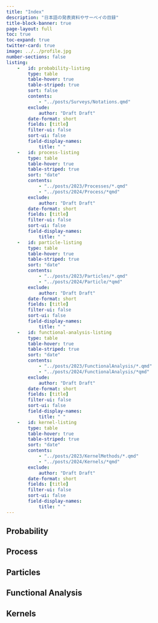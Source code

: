```yaml
---
title: "Index"
description: "日本語の発表資料やサーベイの目録"
title-block-banner: true
page-layout: full
toc: true
toc-expand: true
twitter-card: true
image: ../../profile.jpg
number-sections: false
listing:
    -   id: probability-listing
        type: table
        table-hover: true
        table-striped: true
        sort: false
        contents:
            - "../posts/Surveys/Notations.qmd"
        exclude:
            author: "Draft Draft"
        date-format: short
        fields: [title]
        filter-ui: false
        sort-ui: false
        field-display-names:
            title: " "
    -   id: process-listing
        type: table
        table-hover: true
        table-striped: true
        sort: "date"
        contents:
            - "../posts/2023/Processes/*.qmd"
            - "../posts/2024/Process/*qmd"
        exclude:
            author: "Draft Draft"
        date-format: short
        fields: [title]
        filter-ui: false
        sort-ui: false
        field-display-names:
            title: " "
    -   id: particle-listing
        type: table
        table-hover: true
        table-striped: true
        sort: "date"
        contents:
            - "../posts/2023/Particles/*.qmd"
            - "../posts/2024/Particle/*qmd"
        exclude:
            author: "Draft Draft"
        date-format: short
        fields: [title]
        filter-ui: false
        sort-ui: false
        field-display-names:
            title: " "
    -   id: functional-analysis-listing
        type: table
        table-hover: true
        table-striped: true
        sort: "date"
        contents:
            - "../posts/2023/FunctionalAnalysis/*.qmd"
            - "../posts/2024/FunctionalAnalysis/*qmd"
        exclude:
            author: "Draft Draft"
        date-format: short
        fields: [title]
        filter-ui: false
        sort-ui: false
        field-display-names:
            title: " "
    -   id: kernel-listing
        type: table
        table-hover: true
        table-striped: true
        sort: "date"
        contents:
            - "../posts/2023/KernelMethods/*.qmd"
            - "../posts/2024/Kernels/*qmd"
        exclude:
            author: "Draft Draft"
        date-format: short
        fields: [title]
        filter-ui: false
        sort-ui: false
        field-display-names:
            title: " "
---
```


## Probability

::: {#probability-listing}
:::

## Process

::: {#process-listing}
:::

## Particles

::: {#particle-listing}
:::

## Functional Analysis

::: {#functional-analysis-listing}
:::

## Kernels

::: {#kernel-analysis-listing}
:::
